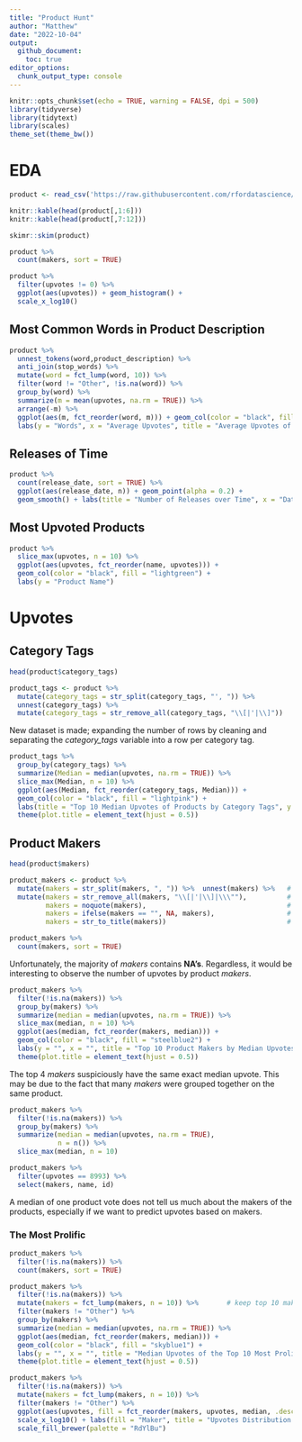 ```yaml
---
title: "Product Hunt"
author: "Matthew"
date: "2022-10-04"
output: 
  github_document:
    toc: true
editor_options: 
  chunk_output_type: console
---
```


```r
knitr::opts_chunk$set(echo = TRUE, warning = FALSE, dpi = 500)
library(tidyverse)
library(tidytext)
library(scales)
theme_set(theme_bw())
```

# EDA

```r
product <- read_csv('https://raw.githubusercontent.com/rfordatascience/tidytuesday/master/data/2022/2022-10-04/product_hunt.csv')
```

```r
knitr::kable(head(product[,1:6]))
knitr::kable(head(product[,7:12]))

skimr::skim(product)
```

```r
product %>% 
  count(makers, sort = TRUE)
```

```r
product %>% 
  filter(upvotes != 0) %>% 
  ggplot(aes(upvotes)) + geom_histogram() +
  scale_x_log10()
```

## Most Common Words in Product Description

```r
product %>% 
  unnest_tokens(word,product_description) %>% 
  anti_join(stop_words) %>%
  mutate(word = fct_lump(word, 10)) %>% 
  filter(word != "Other", !is.na(word)) %>% 
  group_by(word) %>% 
  summarize(m = mean(upvotes, na.rm = TRUE)) %>% 
  arrange(-m) %>% 
  ggplot(aes(m, fct_reorder(word, m))) + geom_col(color = "black", fill = "lightblue") +
  labs(y = "Words", x = "Average Upvotes", title = "Average Upvotes of Products Based on the 10 Most Common Words")
```

## Releases of Time

```r
product %>% 
  count(release_date, sort = TRUE) %>% 
  ggplot(aes(release_date, n)) + geom_point(alpha = 0.2) +
  geom_smooth() + labs(title = "Number of Releases over Time", x = "Date", y = "Releases")
```

## Most Upvoted Products

```r
product %>% 
  slice_max(upvotes, n = 10) %>% 
  ggplot(aes(upvotes, fct_reorder(name, upvotes))) + 
  geom_col(color = "black", fill = "lightgreen") +
  labs(y = "Product Name")
```

# Upvotes
## Category Tags

```r
head(product$category_tags)

product_tags <- product %>% 
  mutate(category_tags = str_split(category_tags, "', ")) %>% 
  unnest(category_tags) %>% 
  mutate(category_tags = str_remove_all(category_tags, "\\[|'|\\]"))
```

New dataset is made; expanding the number of rows by cleaning and separating the *category_tags* variable into a row per category tag.

```r
product_tags %>% 
  group_by(category_tags) %>% 
  summarize(Median = median(upvotes, na.rm = TRUE)) %>% 
  slice_max(Median, n = 10) %>% 
  ggplot(aes(Median, fct_reorder(category_tags, Median))) + 
  geom_col(color = "black", fill = "lightpink") +
  labs(title = "Top 10 Median Upvotes of Products by Category Tags", y = "", x = "") +
  theme(plot.title = element_text(hjust = 0.5))
```

## Product Makers

```r
head(product$makers)

product_makers <- product %>% 
  mutate(makers = str_split(makers, ", ")) %>%  unnest(makers) %>%   # split into a list and then un-list into rows
  mutate(makers = str_remove_all(makers, "\\[|'|\\]|\\\""),          # remove extra characters
         makers = noquote(makers),                                   # remove quotes
         makers = ifelse(makers == "", NA, makers),                  # turn empty string into NA
         makers = str_to_title(makers))                              # convert into title case
```

```r
product_makers %>%  
  count(makers, sort = TRUE)
```

Unfortunately, the majority of *makers* contains **NA's**. Regardless, it would be interesting to observe the number of upvotes by product *makers*. 

```r
product_makers %>% 
  filter(!is.na(makers)) %>% 
  group_by(makers) %>% 
  summarize(median = median(upvotes, na.rm = TRUE)) %>% 
  slice_max(median, n = 10) %>% 
  ggplot(aes(median, fct_reorder(makers, median))) + 
  geom_col(color = "black", fill = "steelblue2") +
  labs(y = "", x = "", title = "Top 10 Product Makers by Median Upvotes") +
  theme(plot.title = element_text(hjust = 0.5))
```

The top 4 *makers* suspiciously have the same exact median upvote. This may be due to the fact that many *makers* were grouped together on the same product.

```r
product_makers %>% 
  filter(!is.na(makers)) %>% 
  group_by(makers) %>% 
  summarize(median = median(upvotes, na.rm = TRUE),
            n = n()) %>% 
  slice_max(median, n = 10)

product_makers %>% 
  filter(upvotes == 8993) %>% 
  select(makers, name, id)
```

A median of one product vote does not tell us much about the makers of the products, especially if we want to predict upvotes based on makers.

### The Most Prolific

```r
product_makers %>% 
  filter(!is.na(makers)) %>% 
  count(makers, sort = TRUE)

product_makers %>% 
  filter(!is.na(makers)) %>% 
  mutate(makers = fct_lump(makers, n = 10)) %>%       # keep top 10 makers
  filter(makers != "Other") %>% 
  group_by(makers) %>% 
  summarize(median = median(upvotes, na.rm = TRUE)) %>% 
  ggplot(aes(median, fct_reorder(makers, median))) + 
  geom_col(color = "black", fill = "skyblue1") +
  labs(y = "", x = "", title = "Median Upvotes of the Top 10 Most Prolific Product Makers") +
  theme(plot.title = element_text(hjust = 0.5))
```

```r
product_makers %>% 
  filter(!is.na(makers)) %>% 
  mutate(makers = fct_lump(makers, n = 10)) %>%
  filter(makers != "Other") %>% 
  ggplot(aes(upvotes, fill = fct_reorder(makers, upvotes, median, .desc = TRUE))) + geom_density(alpha = 0.7) +
  scale_x_log10() + labs(fill = "Maker", title = "Upvotes Distribution of Top 10 Most Prolific Product Makers") +
  scale_fill_brewer(palette = "RdYlBu")
```

